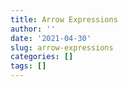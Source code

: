 ```yaml
---
title: Arrow Expressions
author: ''
date: '2021-04-30'
slug: arrow-expressions
categories: []
tags: []
---
```

